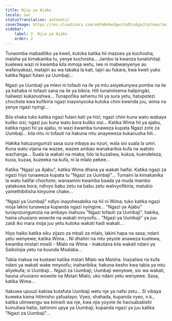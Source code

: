 ```yaml
---
title: Njia ya Ajabu
locale: swc
statusTranslation: automatic
coverImage: https://res.cloudinary.com/xmfm6mhw3gwctndtcubgx2rptnae/image/upload/v1740468922/small_cover_tratado_de_psicologia_revolucionaria_a4c0dca4e0.webp
sidebar:
    label: 2. Njia ya Ajabu
    order: 2
---
```

Tunaomba mabadiliko ya kweli, kutoka katika hii mazoea ya kuchosha, maisha ya kimakanika tu, yenye kuchosha... Jambo la kwanza tunalohitaji kuelewa wazi ni kwamba kila mmoja wetu, iwe ni mabwanyenye au wafanyakazi, matajiri au wa tabaka la kati, tajiri au fukara, kwa kweli yuko katika Ngazi fulani ya Uumbaji...

Ngazi ya Uumbaji ya mlevi ni tofauti na ile ya mtu asiyekunywa pombe na ile ya kahaba ni tofauti sana na ile ya bikira. Hili tunalolisema halipingiki, haliwezi kukanushwa... Tunapofika sehemu hii ya sura yetu, hatupotezi chochote kwa kufikiria ngazi inayonyooka kutoka chini kwenda juu, wima na yenye ngazi nyingi...

Bila shaka tuko katika ngazi fulani kati ya hizi; ngazi chini kuna watu wabaya kuliko sisi; ngazi juu kuna watu bora kuliko sisi... Katika Wima hii ya ajabu, katika ngazi hii ya ajabu, ni wazi kwamba tunaweza kupata Ngazi zote za Uumbaji... kila mtu ni tofauti na hakuna mtu anayeweza kukanusha hili...

Hakika hatuzungumzii sasa sura mbaya au nzuri, wala sio suala la umri. Kuna watu vijana na wazee, wazee ambao wanakaribia kufa na watoto wachanga... Suala la wakati na miaka; hilo la kuzaliwa, kukua, kuendeleza, kuoa, kuzaa, kuzeeka na kufa, ni la mlalo pekee...

Katika "Ngazi ya Ajabu", katika Wima dhana ya wakati haifai. Katika ngazi za ngazi hiyo tunaweza kupata tu "Ngazi za Uumbaji"... Tumaini la kimakanika la watu halifai chochote; wanaamini kwamba baada ya muda mambo yatakuwa bora; ndivyo babu zetu na babu zetu walivyofikiria; matukio yamethibitisha kinyume chake...

"Ngazi ya Uumbaji" ndiyo inayohesabika na hii ni Wima; tuko katika ngazi moja lakini tunaweza kupanda ngazi nyingine... "Ngazi ya Ajabu" tunayozungumzia na ambayo inahusu "Ngazi tofauti za Uumbaji", hakika, haina uhusiano wowote na wakati mnyoofu... "Ngazi ya Uumbaji" ya juu zaidi iko mara moja juu yetu kutoka wakati hadi wakati...

Hiyo haiko katika siku zijazo za mbali za mlalo, lakini hapa na sasa; ndani yetu wenyewe; katika Wima... Ni dhahiri na mtu yeyote anaweza kuelewa, kwamba mistari miwili - Mlalo na Wima - inakutana kila wakati ndani ya Saikolojia yetu na kuunda Msalaba...

Tabia inakua na kustawi katika mstari Mlalo wa Maisha. Inazaliwa na kufa ndani ya wakati wake mnyoofu; inaharibika; hakuna kesho kwa tabia ya mtu aliyekufa; si Uumbaji... Ngazi za Uumbaji; Uumbaji wenyewe, sio wa wakati, hauna uhusiano wowote na Mstari Mlalo; uko ndani yetu wenyewe. Sasa, katika Wima...

Itakuwa upuuzi kabisa kutafuta Uumbaji wetu nje ya nafsi zetu... Si vibaya kuweka kama hitimisho yafuatayo: Vyeo, shahada, kupanda vyeo, n.k., katika ulimwengu wa kimwili wa nje, kwa njia yoyote ile havisababishi kuinuliwa halisi, tathmini upya ya Uumbaji, kupanda ngazi ya juu katika "Ngazi za Uumbaji"...

